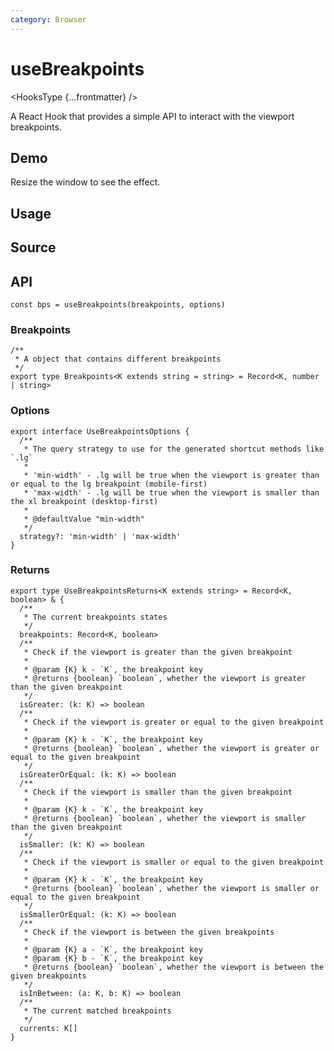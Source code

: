 ```yaml
---
category: Browser
---
```


# useBreakpoints


<HooksType {...frontmatter} />

A React Hook that provides a simple API to interact with the viewport breakpoints.

## Demo

Resize the window to see the effect.


<App />

## Usage



## Source


<Source />

## API

```tsx
const bps = useBreakpoints(breakpoints, options)
```

### Breakpoints

```tsx
/**
 * A object that contains different breakpoints
 */
export type Breakpoints<K extends string = string> = Record<K, number | string>
```

### Options

```tsx
export interface UseBreakpointsOptions {
  /**
   * The query strategy to use for the generated shortcut methods like `.lg`
   *
   * 'min-width' - .lg will be true when the viewport is greater than or equal to the lg breakpoint (mobile-first)
   * 'max-width' - .lg will be true when the viewport is smaller than the xl breakpoint (desktop-first)
   *
   * @defaultValue "min-width"
   */
  strategy?: 'min-width' | 'max-width'
}
```

### Returns

```tsx
export type UseBreakpointsReturns<K extends string> = Record<K, boolean> & {
  /**
   * The current breakpoints states
   */
  breakpoints: Record<K, boolean>
  /**
   * Check if the viewport is greater than the given breakpoint
   *
   * @param {K} k - `K`, the breakpoint key
   * @returns {boolean} `boolean`, whether the viewport is greater than the given breakpoint
   */
  isGreater: (k: K) => boolean
  /**
   * Check if the viewport is greater or equal to the given breakpoint
   *
   * @param {K} k - `K`, the breakpoint key
   * @returns {boolean} `boolean`, whether the viewport is greater or equal to the given breakpoint
   */
  isGreaterOrEqual: (k: K) => boolean
  /**
   * Check if the viewport is smaller than the given breakpoint
   *
   * @param {K} k - `K`, the breakpoint key
   * @returns {boolean} `boolean`, whether the viewport is smaller than the given breakpoint
   */
  isSmaller: (k: K) => boolean
  /**
   * Check if the viewport is smaller or equal to the given breakpoint
   *
   * @param {K} k - `K`, the breakpoint key
   * @returns {boolean} `boolean`, whether the viewport is smaller or equal to the given breakpoint
   */
  isSmallerOrEqual: (k: K) => boolean
  /**
   * Check if the viewport is between the given breakpoints
   *
   * @param {K} a - `K`, the breakpoint key
   * @param {K} b - `K`, the breakpoint key
   * @returns {boolean} `boolean`, whether the viewport is between the given breakpoints
   */
  isInBetween: (a: K, b: K) => boolean
  /**
   * The current matched breakpoints
   */
  currents: K[]
}

```
